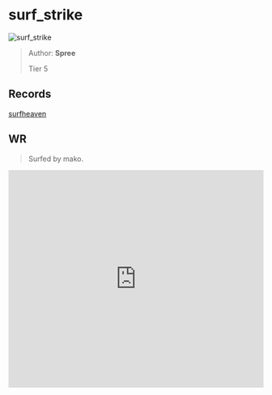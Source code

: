 
# surf_strike

![surf_strike](https://raw.githubusercontent.com/Sayt123/SurfMapPics/Maps-and-bonuses/csgo/surf_strike.jpg)

> Author: **Spree**
>
> Tier 5

## Records

[surfheaven](https://surfheaven.eu/map/surf_strike)

## WR

> Surfed by mako.

<iframe
width="100%"
height="430"
src="https://www.youtube.com/embed/VT-pCeGAwWg"
frameborder="0"
allow="accelerometer; autoplay; clipboard-write; encrypted-media; gyroscope; picture-in-picture"
allowFullScreen
/>

```md

[Surf Timer] - mako__o finished in 01:00:38 (WR -00:01:03). Improving by 00:35:65
[Surf Timer] - mako__o beat the map record! Rank: 1/101

Previous WR holder: louieismyname


```
                